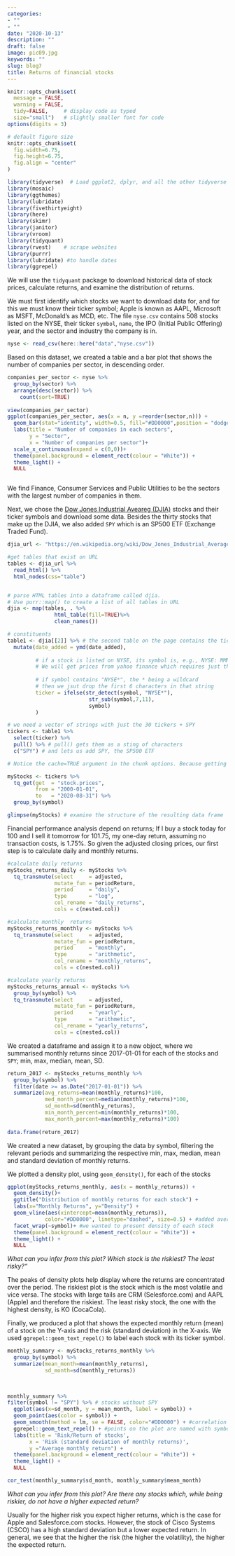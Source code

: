 ```yaml
---
categories:
- ""
- ""
date: "2020-10-13"
description: ""
draft: false
image: pic09.jpg
keywords: ""
slug: blog7
title: Returns of financial stocks
---
```


```r
knitr::opts_chunk$set(
  message = FALSE, 
  warning = FALSE, 
  tidy=FALSE,     # display code as typed
  size="small")   # slightly smaller font for code
options(digits = 3)

# default figure size
knitr::opts_chunk$set(
  fig.width=6.75, 
  fig.height=6.75,
  fig.align = "center"
)
```


```r
library(tidyverse)  # Load ggplot2, dplyr, and all the other tidyverse packages
library(mosaic)
library(ggthemes)
library(lubridate)
library(fivethirtyeight)
library(here)
library(skimr)
library(janitor)
library(vroom)
library(tidyquant)
library(rvest)    # scrape websites
library(purrr)  
library(lubridate) #to handle dates
library(ggrepel)
```


We will use the `tidyquant` package to download historical data of stock prices, calculate returns, and examine the distribution of returns. 

We must first identify which stocks we want to download data for, and for this we must know their ticker symbol; Apple is known as AAPL, Microsoft as MSFT, McDonald's as MCD, etc. The file `nyse.csv` contains 508 stocks listed on the NYSE, their ticker `symbol`, `name`, the IPO  (Initial Public Offering) year, and the sector and industry the company is in.


```r
nyse <- read_csv(here::here("data","nyse.csv"))
```

Based on this dataset, we created a table and a bar plot that shows the number of companies per sector, in descending order.

```r

companies_per_sector <- nyse %>%
  group_by(sector) %>%
  arrange(desc(sector)) %>% 
    count(sort=TRUE)
  
view(companies_per_sector)
ggplot(companies_per_sector, aes(x = n, y =reorder(sector,n))) +
  geom_bar(stat="identity", width=0.5, fill="#DD0000",position = "dodge") +
  labs(title = "Number of companies in each sectors",
       y = "Sector",
       x = "Number of companies per sector")+
  scale_x_continuous(expand = c(0,0))+
  theme(panel.background = element_rect(colour = "White")) + 
  theme_light() +
  NULL



```

We find Finance, Consumer Services and Public Utilities to be the sectors with the largest number of companies in them.


Next, we chose the [Dow Jones Industrial Aveareg (DJIA)](https://en.wikipedia.org/wiki/Dow_Jones_Industrial_Average) stocks and their ticker symbols and download some data. Besides the thirty stocks that make up the DJIA, we also added `SPY` which is an SP500 ETF (Exchange Traded Fund).


```r

djia_url <- "https://en.wikipedia.org/wiki/Dow_Jones_Industrial_Average"

#get tables that exist on URL
tables <- djia_url %>% 
  read_html() %>% 
  html_nodes(css="table")


# parse HTML tables into a dataframe called djia. 
# Use purr::map() to create a list of all tables in URL
djia <- map(tables, . %>% 
               html_table(fill=TRUE)%>% 
               clean_names())

# constituents
table1 <- djia[[2]] %>% # the second table on the page contains the ticker symbols
  mutate(date_added = ymd(date_added),
         
         # if a stock is listed on NYSE, its symbol is, e.g., NYSE: MMM
         # We will get prices from yahoo finance which requires just the ticker
         
         # if symbol contains "NYSE*", the * being a wildcard
         # then we jsut drop the first 6 characters in that string
         ticker = ifelse(str_detect(symbol, "NYSE*"),
                          str_sub(symbol,7,11),
                          symbol)
         )

# we need a vector of strings with just the 30 tickers + SPY
tickers <- table1 %>% 
  select(ticker) %>% 
  pull() %>% # pull() gets them as a sting of characters
  c("SPY") # and lets us add SPY, the SP500 ETF

```



```r
# Notice the cache=TRUE argument in the chunk options. Because getting data is time consuming, # cache=TRUE means that once it downloads data, the chunk will not run again next time you knit your Rmd

myStocks <- tickers %>% 
  tq_get(get  = "stock.prices",
         from = "2000-01-01",
         to   = "2020-08-31") %>%
  group_by(symbol) 

glimpse(myStocks) # examine the structure of the resulting data frame
```

Financial performance analysis depend on returns; If I buy a stock today for 100 and I sell it tomorrow for 101.75, my one-day return, assuming no transaction costs, is 1.75%. So given the adjusted closing prices, our first step is to calculate daily and monthly returns.


```r
#calculate daily returns
myStocks_returns_daily <- myStocks %>%
  tq_transmute(select     = adjusted, 
               mutate_fun = periodReturn, 
               period     = "daily", 
               type       = "log",
               col_rename = "daily_returns",
               cols = c(nested.col))  

#calculate monthly  returns
myStocks_returns_monthly <- myStocks %>%
  tq_transmute(select     = adjusted, 
               mutate_fun = periodReturn, 
               period     = "monthly", 
               type       = "arithmetic",
               col_rename = "monthly_returns",
               cols = c(nested.col)) 

#calculate yearly returns
myStocks_returns_annual <- myStocks %>%
  group_by(symbol) %>%
  tq_transmute(select     = adjusted, 
               mutate_fun = periodReturn, 
               period     = "yearly", 
               type       = "arithmetic",
               col_rename = "yearly_returns",
               cols = c(nested.col))
```

We created a dataframe and assign it to a new object, where we summarised monthly returns since 2017-01-01 for each of the stocks and `SPY`; min, max, median, mean, SD.

```r

return_2017 <- myStocks_returns_monthly %>%
  group_by(symbol) %>% 
  filter(date >= as.Date("2017-01-01")) %>% 
  summarize(avg_returns=mean(monthly_returns)*100,
            med_month_percent=median(monthly_returns)*100,
            sd_month=sd(monthly_returns),
            min_month_percent=min(monthly_returns)*100,
            max_month_percent=max(monthly_returns)*100)
  
data.frame(return_2017)

```

We created a new dataset, by grouping the data by symbol, filtering the relevant periods and summarizing the respective min, max, median, mean and standard deviation of monthly returns.


We plotted a density plot, using `geom_density()`, for each of the stocks
```r
ggplot(myStocks_returns_monthly, aes(x = monthly_returns)) +
  geom_density()+
  ggtitle("Distribution of monthly returns for each stock") +
  labs(x="Monthly Returns", y="Density") +
  geom_vline(aes(xintercept=mean(monthly_returns)),
            color="#DD0000", linetype="dashed", size=0.5) + #added average return line
  facet_wrap(~symbol)+ #we wanted to present density of each stock
  theme(panel.background = element_rect(colour = "White")) + 
  theme_light() +
  NULL

```

*What can you infer from this plot? Which stock is the riskiest? The least risky?"* 

The peaks of density plots help display where the returns are concentrated over the period. The riskiest plot is the stock which is the most volatile and vice versa. The stocks with large tails are CRM (Selesforce.com) and AAPL (Apple) and therefore the riskiest. The least risky stock, the one with the highest density, is KO (CocaCola).


Finally, we produced a plot that shows the expected monthly return (mean) of a stock on the Y-axis and the risk (standard deviation) in the X-axis. We used `ggrepel::geom_text_repel()` to label each stock with its ticker symbol.

```r
monthly_summary <- myStocks_returns_monthly %>% 
  group_by(symbol) %>%
  summarize(mean_month=mean(monthly_returns),
            sd_month=sd(monthly_returns))
  
                           

monthly_summary %>%
filter(symbol != "SPY") %>% # stocks without SPY
  ggplot(aes(x=sd_month, y = mean_month, label = symbol)) +
  geom_point(aes(color = symbol)) +
  geom_smooth(method = lm, se = FALSE, color="#DD0000") + #correlation line 
  ggrepel::geom_text_repel() + #points on the plot are named with symbols
  labs(title = 'Risk/Return of stocks', 
       x = 'Risk (standard deviation of monthly returns)', 
       y ="Average monthly return") +
  theme(panel.background = element_rect(colour = "White")) + 
  theme_light() +
  NULL

cor_test(monthly_summary$sd_month, monthly_summary$mean_month)
```

*What can you infer from this plot? Are there any stocks which, while being riskier, do not have a higher expected return?*

Usually for the higher risk you expect higher returns, which is the case for Apple and Salesforce.com stocks. However, the stock of Cisco Systems (CSCO) has a high standard deviation but a lower expected return. In general, we see that the higher the risk (the higher the volatility), the higher the expected return.